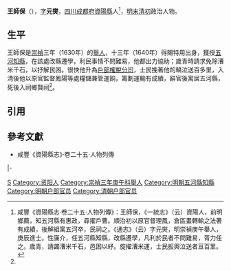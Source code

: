 '''王師保'''（{{bd|16世紀||17世紀}}），[[表字|字]]'''元爕'''，[[四川等處承宣布政使司|四川]][[成都府|成都府]][[資陽縣|資陽縣]]人<ref name=djs>咸豐《資陽縣志·卷二十五·人物列傳》：王師保，《一統志》（云）資陽人，前明鄉薦，知五河縣有惠政，尋擢戶曹。順治初以原官督理鳳，倉區畫轉輸之法著有成績，後解組寓五河卒，民祠之。《通志》（云）字元爕，明崇禎庚午舉人，庚辰進士。性廉介，任五河縣知縣，改縣遷學，凡利於民者不問難易，胥力任之。歲青，請蠲漕米千石，邑困以紓。旋擢漕米運，士民扳輿泣送者亘百里。</ref>，[[明朝|明末]][[清朝|清初]]政治人物。

==生平==
王師保是[[崇禎|崇禎]]三年（1630年）的[[舉人|舉人]]，十三年（1640年）得賜特用出身，獲授[[五河縣|五河]][[知縣|知縣]]，在該處改縣遷學，利民事情不問難易，他都出力協助；歲青時請求免除漕米千石，以抒解民困。很快他升為[[戶部|戶部]][[臨清運河鈔關|榷稅分司]]，士民挽著他的轎泣送百多里，入清後他以原官監督鳳陽等處糧儲兼管運餉，籌劃運輸有成績，辭官後寓居五河縣，死後入祠鄉賢祠<ref name=djs/>。

==引用==
{{reflist}}

==參考文獻==
*咸豐《資陽縣志》·卷二十五·人物列傳

{{start box}}
{{s-off}}
{{s-before|[[陳翔鳳|陳翔鳳]]}}
{{s-title|明朝五河縣知縣|崇禎年間}}
{{s-after|[[任宗尹|任宗尹]]}}
|-
{{s-new}}
{{s-title|清朝監收鳳陽鈔關|1645年－1647年}}
{{s-after|[[南有臺|南有臺]]}}
{{end box}}

{{崇禎十三年庚辰科賜特用出身金榜}}

[[Category:王姓|S]]
[[Category:资阳人|Category:资阳人]]
[[Category:崇禎三年庚午科舉人|Category:崇禎三年庚午科舉人]]
[[Category:明朝五河縣知縣|Category:明朝五河縣知縣]]
[[Category:明朝户部官员|Category:明朝户部官员]]
[[Category:清朝户部官员|Category:清朝户部官员]]